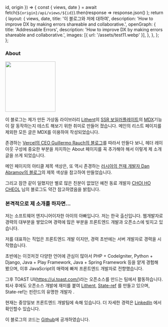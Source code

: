   id,
  origin
}) => {
  const { views, date } = await fetch(`${origin}/api/views/${id}`).then(response =>
    response.json()
  );
  return {
    layout: {
      views,
      date,
      title: '이 블로그와 저에 대하여',
      description:
        'How to improve DX by making errors shareable and collaborative.',
      openGraph: {
        title: 'Addressable Errors',
        description:
          'How to improve DX by making errors shareable and collaborative.',
        images: [{ url: '/assets/test11.webp' }],
      },
    },
  };
};

### About

<a href="https://bsky.app/profile/superlucky84.bsky.social" class="not-prose" target="_blank"><img alt="Guillermo Rauch" width="160" height="160" decoding="async" data-nimg="1" class="rounded-full bg-gray-100 block mt-0 mb-5 mx-auto sm:float-right sm:ml-5 sm:mb-5 grayscale hover:grayscale-0" src="/assets/kim.jpg" style="color: transparent;" /></a>

이 블로그는 제가 만든 가상돔 라이브러리 [Lithent](https://github.com/superlucky84/lithent)의 [SSR 보일러플레이트](https://github.com/superlucky84/lithent/tree/master/createLithent/express#welcome-to-lithent-ssr-boilerplate)의 [MDX](https://mdxjs.com/)기능이 잘 동작하는지 테스트 해보기 위한 취미로 만들어 졌습니다. 메인의 리스트 페이지를 제외한 모든 글은 MDX를 이용하여 작성되었습니다.


존경하는 [Vercel의 CEO Guillermo Rauch의 블로그](https://rauchg.com/)를 따라서 만들다 보니, 헤더 레이아웃 구성에 중요한 부분을 차지하는 About 페이지를 꼭 추가해야 해서 이렇게 제 소개글을 쓰게 되었습니다.

메인 페이지의 아티클 제목 색상은, 또 역시 존경하는 [러시아의 천재 개발자 Dan Abramov의 블로그](https://overreacted.io/)의 제목 색상을 참고하여 만들었습니다.

그리고 잠깐 같이 일했지만 별로 많은 친분이 없었던 예전 동료 개발자 [CHOI HO CHEOL](https://chchoing88.github.io/ho_blog/) 님의 블로그도 약간 참고하였음을 밝힙니다.


### 본격적으로 제 소개를 하자면...

저는 소프트웨어 엔지니어이자한 아이의 아빠입니다. 저는 한국 출신입니다. 웹개발자로 경력의 대부분을 쌓았으며 경력에 많은 부분을 프론트엔드 개발과 오픈소스에 빚지고 있습니다.

저를 대표하는 직업은 프론트엔드 개발 이지만, 경력 초반에는 서버 개발자로 경력을 시작했습니다. 

초반에는 이것저것 다양한 언어에 관심이 많아서 PHP + CodeIgniter, Python + Django, Java + Play Framework, Java + Spring Framework 등을 얕게 경험해 봤으며, 이후 JavaScript의 매력에 빠져 프론트엔드 개발자로 전향했습니다.

그후 TOAST UI(https://ui.toast.com/)라는 오픈소스를 만드는 팀에서 활동하습니다. 퇴사 후에도  오픈소스 개발에 재미를 붙여 [Lithent](https://github.com/superlucky84/lithent), [State-ref](https://github.com/superlucky84/state-ref) 를 만들고 있으며, State-ref는 핀란드의 유명한 개발자 .

현재는 중앙일보 프론트엔드 개발팀에 속해 있습니다. 더 자세한 경력은 [LinkedIn](https://www.linkedin.com/in/superlucky84/) 에서 확인할수 있습니다.

이 블로그의 코드는 [Github](https://github.com/superlucky84/blog)에 공개하였습니다.







